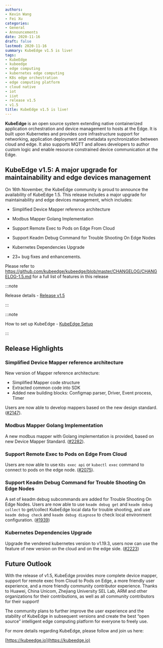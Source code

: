 ```yaml
---
authors:
- Kevin Wang
- Fei Xu
categories:
- General
- Announcements
date: 2020-11-16
draft: false
lastmod: 2020-11-16
summary: KubeEdge v1.5 is live!
tags:
- KubeEdge
- kubeedge
- edge computing
- kubernetes edge computing
- K8s edge orchestration
- edge computing platform
- cloud native
- iot
- iiot
- release v1.5
- v1.5
title: KubeEdge v1.5 is live!
---
```

**KubeEdge** is an open source system extending native containerized application orchestration and device management to hosts at the Edge. It is built upon Kubernetes and provides core infrastructure support for networking, application deployment and metadata synchronization between cloud and edge. It also supports MQTT and allows developers to author custom logic and enable resource constrained device communication at the Edge.

## **KubeEdge v1.5: A major upgrade for maintainability and edge devices management**

On 16th November, the KubeEdge community is proud to announce the availability of KubeEdge 1.5. This release includes a major upgrade for maintainability and edge devices management, which includes:

- Simplified Device Mapper reference architecture

- Modbus Mapper Golang Implementation

- Support Remote Exec to Pods on Edge From Cloud

- Support Keadm Debug Command for Trouble Shooting On Edge Nodes

- Kubernetes Dependencies Upgrade

- 23+ bug fixes and enhancements.

Please refer to https://github.com/kubeedge/kubeedge/blob/master/CHANGELOG/CHANGELOG-1.5.md for a full list of features in this release

:::note

Release details - [Release v1.5](https://github.com/kubeedge/kubeedge/releases/tag/v1.5.0)

:::

:::note

How to set up KubeEdge - [KubeEdge Setup](https://kubeedge.io/en/docs/setup/keadm/)

:::

## **Release Highlights**

### Simplified Device Mapper reference architecture

New version of Mapper reference architecture:

- Simplified Mapper code structure
- Extracted common code into SDK
- Added new building blocks: Configmap parser, Driver, Event process, Timer

Users are now able to develop mappers based on the new design standard.([#2147](https://github.com/kubeedge/kubeedge/pull/2147)).

### Modbus Mapper Golang Implementation

A new modbus mapper with Golang implementation is provided, based on new Device Mapper Standard. ([#2282](https://github.com/kubeedge/kubeedge/pull/2282)).

### Support Remote Exec to Pods on Edge From Cloud

Users are now able to use `K8s exec api` or `kubectl exec` command to connect to pods on the edge node. ([#2075](https://github.com/kubeedge/kubeedge/pull/2075)).

### Support Keadm Debug Command for Trouble Shooting On Edge Nodes

A set of keadm debug subcommands are added for Trouble Shooting On Edge Nodes.
Users are now able to use `keadm debug get` and `keadm debug collect` to get/collect KubeEdge local data for trouble shooting,
and use `keadm debug check` and `keadm debug diagnose` to check local environment configuration. ([#1939](https://github.com/kubeedge/kubeedge/pull/1939))

### Kubernetes Dependencies Upgrade

Upgrade the vendered kubernetes version to v1.19.3, users now can use the feature of new version
on the cloud and on the edge side. ([#2223](https://github.com/kubeedge/kubeedge/pull/2223))

## **Future Outlook**

With the release of v1.5, KubeEdge provides more complete device mapper, support for remote exec from Cloud to Pods on Edge, a more friendly user experience, and a more friendly community contributor experience. Thanks to Huawei, China Unicom, Zhejiang University SEL Lab, ARM and other organizations for their contributions, as well as all community contributors for their support!

The community plans to further improve the user experience and the stability of KubeEdge in subsequent versions and create the best “open source” intelligent edge computing platform for everyone to freely use.

For more details regarding KubeEdge, please follow and join us here:

[https://kubeedge.io](https://kubeedge.io)
